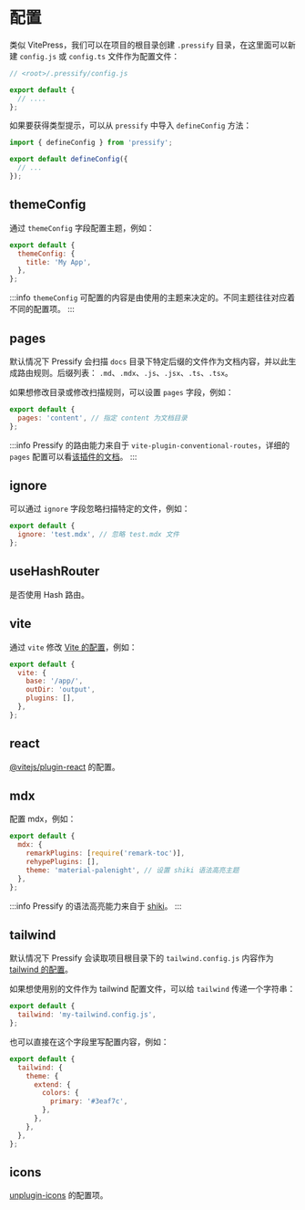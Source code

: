 # 配置

类似 VitePress，我们可以在项目的根目录创建 `.pressify` 目录，在这里面可以新建 `config.js` 或 `config.ts` 文件作为配置文件：

```js
// <root>/.pressify/config.js

export default {
  // ....
};
```

如果要获得类型提示，可以从 `pressify` 中导入 `defineConfig` 方法：

```js
import { defineConfig } from 'pressify';

export default defineConfig({
  // ...
});
```

## themeConfig

通过 `themeConfig` 字段配置主题，例如：

```js
export default {
  themeConfig: {
    title: 'My App',
  },
};
```

:::info
`themeConfig` 可配置的内容是由使用的主题来决定的。不同主题往往对应着不同的配置项。
:::

## pages

默认情况下 Pressify 会扫描 `docs` 目录下特定后缀的文件作为文档内容，并以此生成路由规则。后缀列表：
`.md`、`.mdx`、`.js`、`.jsx`、`.ts`、`.tsx`。

如果想修改目录或修改扫描规则，可以设置 `pages` 字段，例如：

```js
export default {
  pages: 'content', // 指定 content 为文档目录
};
```

:::info
Pressify 的路由能力来自于 `vite-plugin-conventional-routes`，详细的 `pages` 配置可以看[该插件的文档](https://github.com/Codpoe/vite-plugins-for-react/blob/master/packages/routes/README.md)。
:::

## ignore

可以通过 `ignore` 字段忽略扫描特定的文件，例如：

```js
export default {
  ignore: 'test.mdx', // 忽略 test.mdx 文件
};
```

## useHashRouter

是否使用 Hash 路由。

## vite

通过 `vite` 修改 [Vite 的配置](https://vitejs.dev/config/)，例如：

```js
export default {
  vite: {
    base: '/app/',
    outDir: 'output',
    plugins: [],
  },
};
```

## react

[@vitejs/plugin-react](https://github.com/vitejs/vite/tree/main/packages/plugin-react) 的配置。

## mdx

配置 mdx，例如：

```js
export default {
  mdx: {
    remarkPlugins: [require('remark-toc')],
    rehypePlugins: [],
    theme: 'material-palenight', // 设置 shiki 语法高亮主题
  },
};
```

:::info
Pressify 的语法高亮能力来自于 [shiki](https://github.com/shikijs/shiki)。
:::

## tailwind

默认情况下 Pressify 会读取项目根目录下的 `tailwind.config.js` 内容作为 [tailwind 的配置](https://tailwindcss.com/docs/configuration)。

如果想使用别的文件作为 tailwind 配置文件，可以给 `tailwind` 传递一个字符串：

```js
export default {
  tailwind: 'my-tailwind.config.js',
};
```

也可以直接在这个字段里写配置内容，例如：

```js
export default {
  tailwind: {
    theme: {
      extend: {
        colors: {
          primary: '#3eaf7c',
        },
      },
    },
  },
};
```

## icons

[unplugin-icons](https://github.com/antfu/unplugin-icons) 的配置项。
